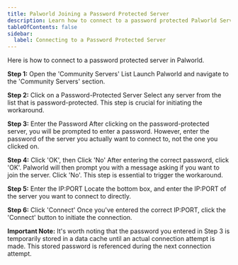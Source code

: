 ```yaml
---
title: Palworld Joining a Password Protected Server
description: Learn how to connect to a password protected Palworld Server
tableOfContents: false
sidebar:
  label: Connecting to a Password Protected Server
---
```


Here is how to connect to a password protected server in Palworld.

**Step 1:** Open the 'Community Servers' List
Launch Palworld and navigate to the 'Community Servers' section.

**Step 2:** Click on a Password-Protected Server
Select any server from the list that is password-protected. This step is crucial for initiating the workaround.

**Step 3:** Enter the Password
After clicking on the password-protected server, you will be prompted to enter a password. However, enter the password of the server you actually want to connect to, not the one you clicked on. 

**Step 4:** Click 'OK', then Click 'No'
After entering the correct password, click 'OK'. Palworld will then prompt you with a message asking if you want to join the server. Click 'No'. This step is essential to trigger the workaround.

**Step 5:** Enter the IP:PORT
Locate the bottom box, and enter the IP:PORT of the server you want to connect to directly.

**Step 6:** Click 'Connect'
Once you've entered the correct IP:PORT, click the 'Connect' button to initiate the connection.

**Important Note:**
It's worth noting that the password you entered in Step 3 is temporarily stored in a data cache until an actual connection attempt is made. This stored password is referenced during the next connection attempt.

